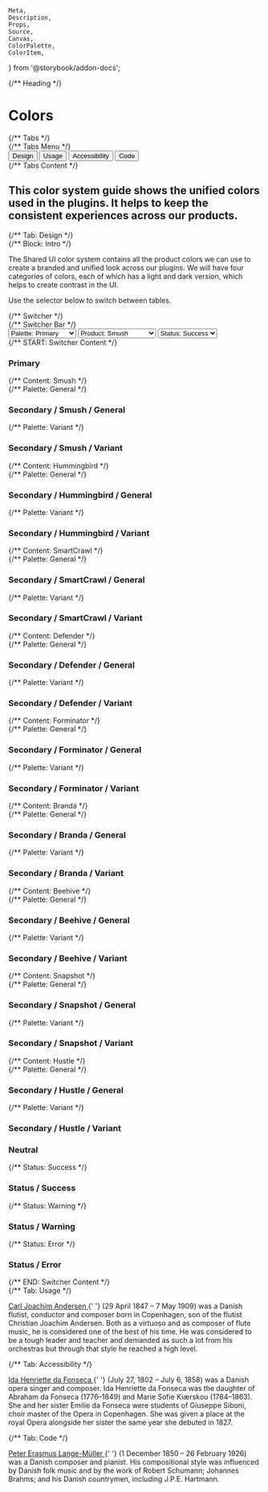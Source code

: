 	Meta,
	Description,
	Props,
	Source,
	Canvas,
	ColorPalette,
	ColorItem,
} from '@storybook/addon-docs';

<Meta title="SUI/Utilities/Colors" />

<script>{CSB.loadTabs(document)}</script>

<script>{CSB.loadSwitcher(document)}</script>

<script>{CSB.loadPalette(document)}</script>

<div className="csb-page csb-page--white">
	{/** Heading */}
	<div className="csb-heading" style={{ borderBottom: 0 }}>
		<div className="csb-content">
			<h1 className="csb-page__title">Colors</h1>
		</div>
	</div>
	{/** Tabs */}
	<div className="csb-tabs">
		{/** Tabs Menu */}
		<div
			role="tablist"
			aria-labelledby="tablist-1"
			className="csb-tabs__menu manual"
		>
			<div className="csb-content" style={{ paddingTop: 0, paddingBottom: 0 }}>
				<button
					id="tab__design"
					className="csb-tabs__item"
					type="button"
					role="tab"
					aria-selected="true"
					aria-controls="tabpanel__design"
				>
					<span className="csb-tabs__item-focus">Design</span>
				</button>
				<button
					id="tab__usage"
					className="csb-tabs__item"
					type="button"
					role="tab"
					aria-selected="false"
					aria-controls="tabpanel__usage"
					tabIndex="-1"
				>
					<span className="csb-tabs__item-focus">Usage</span>
				</button>
				<button
					id="tab__accessibility"
					className="csb-tabs__item"
					type="button"
					role="tab"
					aria-selected="false"
					aria-controls="tabpanel__accessibility"
					tabIndex="-1"
				>
					<span className="csb-tabs__item-focus">Accessibility</span>
				</button>
				<button
					id="tab__code"
					className="csb-tabs__item"
					type="button"
					role="tab"
					aria-selected="false"
					aria-controls="tabpanel__code"
					tabIndex="-1"
				>
					<span className="csb-tabs__item-focus">Code</span>
				</button>
			</div>
		</div>
		{/** Tabs Content */}
		<div className="csb-tabs__content csb-content">
			<h2 className="csb-page__subtitle">
				This color system guide shows the unified colors used in the plugins. It
				helps to keep the consistent experiences across our products.
			</h2>
			{/** Tab: Design */}
			<div
				id="tabpanel__design"
				className="csb-tabs__panel"
				role="tabpanel"
				aria-labelledby="tab__design"
			>
				{/** Block: Intro */}
				<div className="csb-block">
					<p>
						The Shared UI color system contains all the product colors we can
						use to create a branded and unified look across our plugins. We will
						have four categories of colors, each of which has a light and dark
						version, which helps to create contrast in the UI.
					</p>
					<p>Use the selector below to switch between tables.</p>
					{/** Switcher */}
					<div className="csb-switcher">
						{/** Switcher Bar */}
						<div className="csb-switcher__bar">
							<select
								id="palette-picker"
								className="csb-select csb-switcher__select"
							>
								<option value="palette-picker--primary">
									Palette: Primary
								</option>
								<option value="palette-picker--secondary">
									Palette: Secondary
								</option>
								<option value="palette-picker--neutral">
									Palette: Neutral
								</option>
								<option value="palette-picker--status">Palette: Status</option>
							</select>
							<select
								id="subpalette-picker"
								className="csb-select csb-switcher__select is-hidden"
								data-switcher-parent="palette-picker"
								data-switcher-child="palette-picker--secondary"
							>
								<option value="subpalette-picker--smush">Product: Smush</option>
								<option value="subpalette-picker--hummingbird">
									Product: Hummingbird
								</option>
								<option value="subpalette-picker--smartcrawl">
									Product: SmartCrawl
								</option>
								<option value="subpalette-picker--defender">
									Product: Defender
								</option>
								<option value="subpalette-picker--forminator">
									Product: Forminator
								</option>
								<option value="subpalette-picker--branda">
									Product: Branda
								</option>
								<option value="subpalette-picker--beehive">
									Product: Beehive
								</option>
								<option value="subpalette-picker--snapshot">
									Product: Snapshot
								</option>
								<option value="subpalette-picker--hustle">
									Product: Hustle
								</option>
							</select>
							<select
								id="palette-status"
 								className="csb-select csb-switcher__select is-hidden"
								data-switcher-parent="palette-picker"
								data-switcher-child="palette-picker--status"
							>
								<option value="palette-status--success">
									Status: Success
								</option>
								<option value="palette-status--warning">
									Status: Warning
								</option>
								<option value="palette-status--error">
									Status: Error
								</option>
							</select>
						</div>
						{/** START: Switcher Content */}
						<div
							id="palette-picker--primary"
							className="csb-switcher__content"
							data-switcher-group="palette-picker"
						>
							<h3 className="csb-block__title">Primary</h3>
							<ColorPalette>
								<ColorItem
									title="Blue / Dark / 10"
									colors={{
										'$color-primary--10': '#081630',
									}}
								/>
								<ColorItem
									title="Blue / Dark / 30"
									colors={{
										'$color-primary--30': '#184291',
									}}
								/>
								<ColorItem
									title="Blue / Base / 50"
									colors={{
										'$color-primary--50': '#286EF1',
									}}
								/>
								<ColorItem
									title="Blue / Light / 70"
									colors={{
										'$color-primary--70': '#D5E3FD',
									}}
								/>
								<ColorItem
									title="Blue / Light / 90"
									colors={{
										'$color-primary--90': '#EAF1FE',
									}}
								/>
							</ColorPalette>
						</div>
						<div
							id="palette-picker--secondary"
							className="csb-switcher__content is-hidden"
							data-switcher-group="palette-picker"
						>
							{/** Content: Smush */}
							<div
								id="subpalette-picker--smush"
								className="csb-switcher__content"
								data-switcher-group="subpalette-picker"
							>
								{/** Palette: General */}
								<div className="csb-block">
									<h3 className="csb-block__title">Secondary / Smush / General</h3>
									<ColorPalette>
										<ColorItem
											title="General / Dark / 10"
											colors={{
												'hsl(190,67,11)': '#09272D',
											}}
										/>
										<ColorItem
											title="General / Dark / 30"
											colors={{
												'hsl(189,68,16)': '#0D3B43',
											}}
										/>
										<ColorItem
											title="General / Base / 50"
											colors={{
												'hsl(189,74,53)': '#2DC4E0',
											}}
										/>
										<ColorItem
											title="General / Light / 70"
											colors={{
												'hsl(190,75,86)': '#C0EDF6',
											}}
										/>
										<ColorItem
											title="General / Light / 90"
											colors={{
												'hsl(190,75,95)': '#EAF9FC',
											}}
										/>
									</ColorPalette>
								</div>
    							{/** Palette: Variant */}
								<div className="csb-block">
									<h3 className="csb-block__title">Secondary / Smush / Variant</h3>
									<ColorPalette>
										<ColorItem
											title="Variant / Dark / 10"
											colors={{
												'hsl(260,43,4)': '#09060F',
											}}
										/>
										<ColorItem
											title="Variant / Dark / 30"
											colors={{
												'hsl(262,44,19)': '#2B1B46',
											}}
										/>
										<ColorItem
											title="Variant / Base / 50"
											colors={{
												'hsl(263,45,21)': '#2F1D4D',
											}}
										/>
										<ColorItem
											title="Variant / Light / 70"
											colors={{
												'hsl(264,67,85)': '#D3BEF2',
											}}
										/>
										<ColorItem
											title="Variant / Light / 90"
											colors={{
												'hsl(265,100,95)': '#F1E7FF',
											}}
										/>
									</ColorPalette>
								</div>
    						</div>
    						{/** Content: Hummingbird */}
    						<div
    							id="subpalette-picker--hummingbird"
    							className="csb-switcher__content is-hidden"
    							data-switcher-group="subpalette-picker"
    						>
    							{/** Palette: General */}
								<div className="csb-block">
									<h3 className="csb-block__title">Secondary / Hummingbird / General</h3>
									<ColorPalette>
										<ColorItem
											title="General / Dark / 10"
											colors={{
												'hsl(25,62,12)': '#331C0C',
											}}
										/>
										<ColorItem
											title="General / Dark / 30"
											colors={{
												'hsl(25,62,31)': '#80471E',
											}}
										/>
										<ColorItem
											title="General / Base / 50"
											colors={{
												'hsl(25,100,62)': '#FF8E3C',
											}}
										/>
										<ColorItem
											title="General / Light / 70"
											colors={{
												'hsl(25,100,89)': '#FFDDC5',
											}}
										/>
										<ColorItem
											title="General / Light / 90"
											colors={{
												'hsl(25,100,96)': '#FFF4EC',
											}}
										/>
									</ColorPalette>
								</div>
    							{/** Palette: Variant */}
								<div className="csb-block">
									<h3 className="csb-block__title">Secondary / Hummingbird / Variant</h3>
									<ColorPalette>
										<ColorItem
											title="Variant / Dark / 10"
											colors={{
												'hsl(188,62,5)': '#051315',
											}}
										/>
										<ColorItem
											title="Variant / Dark / 30"
											colors={{
												'hsl(186,58,13)': '#0E3135',
											}}
										/>
										<ColorItem
											title="Variant / Base / 50"
											colors={{
												'hsl(186,59,26)': '#1B6169',
											}}
										/>
										<ColorItem
											title="Variant / Light / 70"
											colors={{
												'hsl(185,20,78)': '#BBD0D2',
											}}
										/>
										<ColorItem
											title="Variant / Light / 90"
											colors={{
												'hsl(187,21,93)': '#E8EFF0',
											}}
										/>
									</ColorPalette>
								</div>
    						</div>
    						{/** Content: SmartCrawl */}
    						<div
    							id="subpalette-picker--smartcrawl"
    							className="csb-switcher__content is-hidden"
    							data-switcher-group="subpalette-picker"
    						>
								{/** Palette: General */}
								<div className="csb-block">
									<h3 className="csb-block__title">Secondary / SmartCrawl / General</h3>
									<ColorPalette>
										<ColorItem
											title="General / Dark / 10"
											colors={{
												'hsl(7,91,9)': '#2C0702',
											}}
										/>
										<ColorItem
											title="General / Dark / 30"
											colors={{
												'hsl(7,91,32)': '#9B1907',
											}}
										/>
										<ColorItem
											title="General / Base / 50"
											colors={{
												'hsl(7,91,45)': '#DE240A',
											}}
										/>
										<ColorItem
											title="General / Light / 70"
											colors={{
												'hsl(7,76,84)': '#F5BDB6',
											}}
										/>
										<ColorItem
											title="General / Light / 90"
											colors={{
												'hsl(6,78,95)': '#FCE9E7',
											}}
										/>
									</ColorPalette>
								</div>
								{/** Palette: Variant */}
								<div className="csb-block">
									<h3 className="csb-block__title">Secondary / SmartCrawl / Variant</h3>
									<ColorPalette>
										<ColorItem
											title="Variant / Dark / 10"
											colors={{
												'hsl(210,2,17)': '#2B2C2D',
											}}
										/>
										<ColorItem
											title="Variant / Dark / 30"
											colors={{
												'hsl(200,3,60)': '#979B9D',
											}}
										/>
										<ColorItem
											title="Variant / Base / 50"
											colors={{
												'hsl(193,13,86)': '#D7DEE0',
											}}
										/>
										<ColorItem
											title="Variant / Light / 70"
											colors={{
												'hsl(195,14,95)': '#EFF2F3',
											}}
										/>
										<ColorItem
											title="Variant / Light / 90"
											colors={{
												'hsl(210,14,97)': '#F7F8F9',
											}}
										/>
									</ColorPalette>
								</div>
    						</div>
    						{/** Content: Defender */}
    						<div
    							id="subpalette-picker--defender"
    							className="csb-switcher__content is-hidden"
    							data-switcher-group="subpalette-picker"
    						>
								{/** Palette: General */}
								<div className="csb-block">
									<h3 className="csb-block__title">Secondary / Defender / General</h3>
									<ColorPalette>
										<ColorItem
											title="General / Dark / 10"
											colors={{
												'hsl(0,0,2)': '#040404',
											}}
										/>
										<ColorItem
											title="General / Dark / 30"
											colors={{
												'hsl(220,5,12)': '#1C1D1F',
											}}
										/>
										<ColorItem
											title="General / Base / 50"
											colors={{
												'hsl(210,5,16)': '#282A2C',
											}}
										/>
										<ColorItem
											title="General / Light / 70"
											colors={{
												'hsl(240,1,75)': '#BFBFC0',
											}}
										/>
										<ColorItem
											title="General / Light / 90"
											colors={{
												'hsl(0,0,92)': '#EAEAEA',
											}}
										/>
									</ColorPalette>
								</div>
								{/** Palette: Variant */}
								<div className="csb-block">
									<h3 className="csb-block__title">Secondary / Defender / Variant</h3>
									<ColorPalette>
										<ColorItem
											title="Variant / Dark / 10"
											colors={{
												'hsl(26,72,6)': '#190D04',
											}}
										/>
										<ColorItem
											title="Variant / Dark / 30"
											colors={{
												'hsl(25,70,35)': '#964E1A',
											}}
										/>
										<ColorItem
											title="Variant / Base / 50"
											colors={{
												'hsl(25,95,58)': '#FA822C',
											}}
										/>
										<ColorItem
											title="Variant / Light / 70"
											colors={{
												'hsl(25,97,87)': '#FEDAC0',
											}}
										/>
										<ColorItem
											title="Variant / Light / 90"
											colors={{
												'hsl(26,100,96)': '#FFF3EA',
											}}
										/>
									</ColorPalette>
								</div>
    						</div>
    						{/** Content: Forminator */}
    						<div
    							id="subpalette-picker--forminator"
    							className="csb-switcher__content is-hidden"
    							data-switcher-group="subpalette-picker"
    						>
								{/** Palette: General */}
								<div className="csb-block">
									<h3 className="csb-block__title">Secondary / Forminator / General</h3>
									<ColorPalette>
										<ColorItem
											title="General / Dark / 10"
											colors={{
												'hsl(228,45,4)': '#060810',
											}}
										/>
										<ColorItem
											title="General / Dark / 30"
											colors={{
												'hsl(231,44,14)': '#141934',
											}}
										/>
										<ColorItem
											title="General / Base / 50"
											colors={{
												'hsl(229,45,22)': '#1F2852',
											}}
										/>
										<ColorItem
											title="General / Light / 70"
											colors={{
												'hsl(228,13,77)': '#BCBFCB',
											}}
										/>
										<ColorItem
											title="General / Light / 90"
											colors={{
												'hsl(228,13,92)': '#E9EAEE',
											}}
										/>
									</ColorPalette>
								</div>
								{/** Palette: Variant */}
								<div className="csb-block">
									<h3 className="csb-block__title">Secondary / Forminator / Variant</h3>
									<ColorPalette>
										<ColorItem
											title="Variant / Dark / 10"
											colors={{
												'hsl(50,7,17)': '#2E2D28',
											}}
										/>
										<ColorItem
											title="Variant / Dark / 30"
											colors={{
												'hsl(44,7,43)': '#747065',
											}}
										/>
										<ColorItem
											title="Variant / Base / 50"
											colors={{
												'hsl(45,40,85)': '#E8E0C9',
											}}
										/>
										<ColorItem
											title="Variant / Light / 70"
											colors={{
												'hsl(44,43,93)': '#F5F1E6',
											}}
										/>
										<ColorItem
											title="Variant / Light / 90"
											colors={{
												'hsl(50,37,97)': '#FAF9F4',
											}}
										/>
									</ColorPalette>
								</div>
    						</div>
    						{/** Content: Branda */}
    						<div
    							id="subpalette-picker--branda"
    							className="csb-switcher__content is-hidden"
    							data-switcher-group="subpalette-picker"
    						>
								{/** Palette: General */}
								<div className="csb-block">
									<h3 className="csb-block__title">Secondary / Branda / General</h3>
									<ColorPalette>
										<ColorItem
											title="General / Dark / 10"
											colors={{
												'hsl(0,32,15)': '#331A1A',
											}}
										/>
										<ColorItem
											title="General / Dark / 30"
											colors={{
												'hsl(358,33,45)': '#994D4F',
											}}
										/>
										<ColorItem
											title="General / Base / 50"
											colors={{
												'hsl(359,100,75)': '#FF8184',
											}}
										/>
										<ColorItem
											title="General / Light / 70"
											colors={{
												'hsl(358,100,93)': '#FFD9DA',
											}}
										/>
										<ColorItem
											title="General / Light / 90"
											colors={{
												'hsl(355,100,97)': '#FFF2F3',
											}}
										/>
									</ColorPalette>
								</div>
								{/** Palette: Variant */}
								<div className="csb-block">
									<h3 className="csb-block__title">Secondary / Branda / Variant</h3>
									<ColorPalette>
										<ColorItem
											title="Variant / Dark / 10"
											colors={{
												'hsl(0,0,1)': '#030303',
											}}
										/>
										<ColorItem
											title="Variant / Dark / 30"
											colors={{
												'hsl(0,0,7)': '#121212',
											}}
										/>
										<ColorItem
											title="Variant / Base / 50"
											colors={{
												'hsl(0,0,10)': '#1A1A1A',
											}}
										/>
										<ColorItem
											title="Variant / Light / 70"
											colors={{
												'hsl(0,0,73)': '#BABABA',
											}}
										/>
										<ColorItem
											title="Variant / Light / 90"
											colors={{
												'hsl(0,0,91)': '#E8E8E8',
											}}
										/>
									</ColorPalette>
								</div>
    						</div>
    						{/** Content: Beehive */}
    						<div
    							id="subpalette-picker--beehive"
    							className="csb-switcher__content is-hidden"
    							data-switcher-group="subpalette-picker"
    						>
								{/** Palette: General */}
								<div className="csb-block">
									<h3 className="csb-block__title">Secondary / Beehive / General</h3>
									<ColorPalette>
										<ColorItem
											title="General / Dark / 10"
											colors={{
												'hsl(219,100,7)': '#000C22',
											}}
										/>
										<ColorItem
											title="General / Dark / 30"
											colors={{
												'hsl(220,98,20)': '#012365',
											}}
										/>
										<ColorItem
											title="General / Base / 50"
											colors={{
												'hsl(220,99,33)': '#013AA9',
											}}
										/>
										<ColorItem
											title="General / Light / 70"
											colors={{
												'hsl(220,49,80)': '#B3C4E5',
											}}
										/>
										<ColorItem
											title="General / Light / 90"
											colors={{
												'hsl(221,47,93)': '#E6EBF6',
											}}
										/>
									</ColorPalette>
								</div>
								{/** Palette: Variant */}
								<div className="csb-block">
									<h3 className="csb-block__title">Secondary / Beehive / Variant</h3>
									<ColorPalette>
										<ColorItem
											title="Variant / Dark / 10"
											colors={{
												'hsl(43,46,14)': '#332A13',
											}}
										/>
										<ColorItem
											title="Variant / Dark / 30"
											colors={{
												'hsl(43,45,34)': '#7F6930',
											}}
										/>
										<ColorItem
											title="Variant / Base / 50"
											colors={{
												'hsl(43,99,69)': '#FED260',
											}}
										/>
										<ColorItem
											title="Variant / Light / 70"
											colors={{
												'hsl(44,100,91)': '#FFF2CF',
											}}
										/>
										<ColorItem
											title="Variant / Light / 90"
											colors={{
												'hsl(45,100,97)': '#FFFBEF',
											}}
										/>
									</ColorPalette>
								</div>
    						</div>
    						{/** Content: Snapshot */}
    						<div
    							id="subpalette-picker--snapshot"
    							className="csb-switcher__content is-hidden"
    							data-switcher-group="subpalette-picker"
    						>
								{/** Palette: General */}
								<div className="csb-block">
									<h3 className="csb-block__title">Secondary / Snapshot / General</h3>
									<ColorPalette>
										<ColorItem
											title="General / Dark / 10"
											colors={{
												'hsl(280,67,4)': '#0B030F',
											}}
										/>
										<ColorItem
											title="General / Dark / 30"
											colors={{
												'hsl(277,66,13)': '#250B35',
											}}
										/>
										<ColorItem
											title="General / Base / 50"
											colors={{
												'hsl(219,57,24)': '#1A325E',
											}}
										/>
										<ColorItem
											title="General / Light / 70"
											colors={{
												'hsl(278,14,67)': '#AE9FB7',
											}}
										/>
										<ColorItem
											title="General / Light / 90"
											colors={{
												'hsl(280,14,92)': '#EBE7ED',
											}}
										/>
									</ColorPalette>
								</div>
								{/** Palette: Variant */}
								<div className="csb-block">
									<h3 className="csb-block__title">Secondary / Snapshot / Variant</h3>
									<ColorPalette>
										<ColorItem
											title="Variant / Dark / 10"
											colors={{
												'hsl(0,0,1)': '#020202',
											}}
										/>
										<ColorItem
											title="Variant / Dark / 30"
											colors={{
												'hsl(120,8,3)': '#060706',
											}}
										/>
										<ColorItem
											title="Variant / Base / 50"
											colors={{
												'hsl(100,7,8)': '#141613',
											}}
										/>
										<ColorItem
											title="Variant / Light / 70"
											colors={{
												'hsl(60,1,72)': '#B9B9B8',
											}}
										/>
										<ColorItem
											title="Variant / Light / 90"
											colors={{
												'hsl(60,2,91)': '#E8E8E7',
											}}
										/>
									</ColorPalette>
								</div>
    						</div>
    						{/** Content: Hustle */}
    						<div
    							id="subpalette-picker--hustle"
    							className="csb-switcher__content is-hidden"
    							data-switcher-group="subpalette-picker"
    						>
								{/** Palette: General */}
								<div className="csb-block">
									<h3 className="csb-block__title">Secondary / Hustle / General</h3>
									<ColorPalette>
										<ColorItem
											title="General / Dark / 10"
											colors={{
												'hsl(0,0,10)': '#1A1A1A',
											}}
										/>
										<ColorItem
											title="General / Dark / 30"
											colors={{
												'hsl(0,0,1)': '#030303',
											}}
										/>
										<ColorItem
											title="General / Base / 50"
											colors={{
												'hsl(0,0,7)': '#121212',
											}}
										/>
										<ColorItem
											title="General / Light / 70"
											colors={{
												'hsl(0,0,73)': '#BABABA',
											}}
										/>
										<ColorItem
											title="General / Light / 90"
											colors={{
												'hsl(0,0,91)': '#E8E8E8',
											}}
										/>
									</ColorPalette>
								</div>
								{/** Palette: Variant */}
								<div className="csb-block">
									<h3 className="csb-block__title">Secondary / Hustle / Variant</h3>
									<ColorPalette>
										<ColorItem
											title="Variant / Dark / 10"
											colors={{
												'hsl(40,65,18)': '#4C3810',
											}}
										/>
										<ColorItem
											title="Variant / Dark / 30"
											colors={{
												'hsl(39,67,42)': '#B38224',
											}}
										/>
										<ColorItem
											title="Variant / Base / 50"
											colors={{
												'hsl(40,100,60)': '#FFBA34',
											}}
										/>
										<ColorItem
											title="Variant / Light / 70"
											colors={{
												'hsl(39,100,88)': '#FFEAC2',
											}}
										/>
										<ColorItem
											title="Variant / Light / 90"
											colors={{
												'hsl(39,100,96)': '#FFF8EB',
											}}
										/>
									</ColorPalette>
								</div>
    						</div>
    					</div>
    					<div
    						id="palette-picker--neutral"
    						className="csb-switcher__content is-hidden"
    						data-switcher-group="palette-picker"
    					>
    						<h3 className="csb-block__title">Neutral</h3>
							<ColorPalette>
								<ColorItem
									title="Neutral / Dark / 10"
									colors={{
										'$color-neutral--10': '#1A1A1A',
									}}
								/>
								<ColorItem
									title="Neutral / Base / 50"
									colors={{
										'$color-neutral--50': '#505050',
									}}
								/>
								<ColorItem
									title="Neutral / Light / 60"
									colors={{
										'$color-neutral--60': '#737373',
									}}
								/>
								<ColorItem
									title="Neutral / Light / 70"
									colors={{
										'$color-neutral--70': '#AAAAAA',
									}}
								/>
								<ColorItem
									title="Neutral / Light / 80"
									colors={{
										'$color-neutral--80': '#E6E6E6',
									}}
								/>
								<ColorItem
									title="Neutral / Light / 90"
									colors={{
										'$color-neutral--90': '#F2F2F2',
									}}
								/>
								<ColorItem
									title="Neutral / Light / 95"
									colors={{
										'$color-neutral--95': '#F8F8F8',
									}}
								/>
								<ColorItem
									title="Neutral / Light / 100"
									colors={{
										'$color-neutral--100': '#FFFFFF',
									}}
								/>
							</ColorPalette>
    					</div>
    					<div
    						id="palette-picker--status"
    						className="csb-switcher__content is-hidden"
    						data-switcher-group="palette-picker"
    					>
							{/** Status: Success */}
							<div id="palette-status--success" className="csb-switcher__content" data-switcher-group="palette-status">
								<h3 className="csb-block__title">Status / Success</h3>
								<ColorPalette>
									<ColorItem
										title="Green / Dark / 10"
										colors={{
											'$color-success--10': '#05250F',
										}}
									/>
									<ColorItem
										title="Green / Dark / 30"
										colors={{
											'$color-success--30': '#0C5E26',
										}}
									/>
									<ColorItem
										title="Green / Base / 50"
										colors={{
											'$color-success--50': '#18BB4B',
										}}
									/>
									<ColorItem
										title="Green / Light / 70"
										colors={{
											'$color-success--70': '#BAEBC9',
										}}
									/>
									<ColorItem
										title="Green / Light / 90"
										colors={{
											'$color-success--90': '#E8F8ED',
										}}
									/>
								</ColorPalette>
							</div>
							{/** Status: Warning */}
							<div id="palette-status--warning" className="csb-switcher__content is-hidden" data-switcher-group="palette-status">
								<h3 className="csb-block__title">Status / Warning</h3>
								<ColorPalette>
									<ColorItem
										title="Yellow / Dark / 10"
										colors={{
											'$color-warning--10': '#191609',
										}}
									/>
									<ColorItem
										title="Yellow / Dark / 30"
										colors={{
											'$color-warning--30': '#5B502B',
										}}
									/>
									<ColorItem
										title="Yellow / Base / 50"
										colors={{
											'$color-warning--50': '#FFCC20',
										}}
									/>
									<ColorItem
										title="Yellow / Light / 70"
										colors={{
											'$color-warning--70': '#FFF4CE',
										}}
									/>
									<ColorItem
										title="Yellow / Light / 90"
										colors={{
											'$color-warning--90': '#FFFBEF',
										}}
									/>
								</ColorPalette>
							</div>
							{/** Status: Error */}
							<div id="palette-status--error" className="csb-switcher__content is-hidden" data-switcher-group="palette-status">
								<h3 className="csb-block__title">Status / Error</h3>
								<ColorPalette>
									<ColorItem
										title="Red / Dark / 10"
										colors={{
											'$color-error--10': '#180909',
										}}
									/>
									<ColorItem
										title="Red / Dark / 30"
										colors={{
											'$color-error--30': '#AB403E',
										}}
									/>
									<ColorItem
										title="Red / Base / 50"
										colors={{
											'$color-error--50': '#F45C59',
										}}
									/>
									<ColorItem
										title="Red / Light / 70"
										colors={{
											'$color-error--70': '#FCCECD',
										}}
									/>
									<ColorItem
										title="Red / Light / 90"
										colors={{
											'$color-error--90': '#FEEFEE',
										}}
									/>
								</ColorPalette>
							</div>
    					</div>
						{/** END: Switcher Content */}
    				</div>
    			</div>
    		</div>
    		{/** Tab: Usage */}
    		<div
    			id="tabpanel__usage"
    			className="csb-tabs__panel is-hidden"
    			role="tabpanel"
    			aria-labelledby="tab__usage"
    		>
    			<p>
    				<a href="https://en.wikipedia.org/wiki/Joachim_Andersen_(composer)">
    					Carl Joachim Andersen
    				</a>{' '}
    				(29 April 1847 – 7 May 1909) was a Danish flutist, conductor and
    				composer born in Copenhagen, son of the flutist Christian Joachim
    				Andersen. Both as a virtuoso and as composer of flute music, he is
    				considered one of the best of his time. He was considered to be a
    				tough leader and teacher and demanded as such a lot from his
    				orchestras but through that style he reached a high level.
    			</p>
    		</div>
    		{/** Tab: Accessibility */}
    		<div
    			id="tabpanel__accessibility"
    			className="csb-tabs__panel is-hidden"
    			role="tabpanel"
    			aria-labelledby="tab__accessibility"
    		>
    			<p>
    				<a href="https://en.wikipedia.org/wiki/Ida_Henriette_da_Fonseca">
    					Ida Henriette da Fonseca
    				</a>{' '}
    				(July 27, 1802 – July 6, 1858) was a Danish opera singer and composer.
    				Ida Henriette da Fonseca was the daughter of Abraham da Fonseca
    				(1776–1849) and Marie Sofie Kiærskou (1784–1863). She and her sister
    				Emilie da Fonseca were students of Giuseppe Siboni, choir master of
    				the Opera in Copenhagen. She was given a place at the royal Opera
    				alongside her sister the same year she debuted in 1827.
    			</p>
    		</div>
    		{/** Tab: Code */}
    		<div
    			id="tabpanel__code"
    			className="csb-tabs__panel is-hidden"
    			role="tabpanel"
    			aria-labelledby="tab__code"
    		>
    			<p>
    				<a href="https://en.wikipedia.org/wiki/Peter_Lange-M%C3%BCller">
    					Peter Erasmus Lange-Müller
    				</a>{' '}
    				(1 December 1850 – 26 February 1926) was a Danish composer and
    				pianist. His compositional style was influenced by Danish folk music
    				and by the work of Robert Schumann; Johannes Brahms; and his Danish
    				countrymen, including J.P.E. Hartmann.
    			</p>
    		</div>
    	</div>
    </div>

</div>
